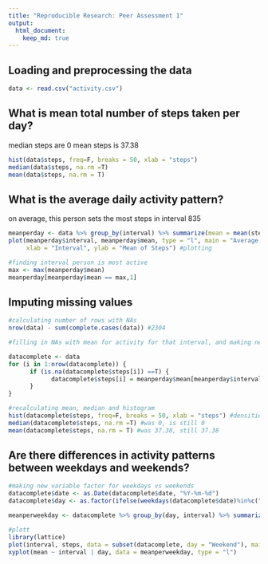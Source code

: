 ```yaml
---
title: "Reproducible Research: Peer Assessment 1"
output: 
  html_document:
    keep_md: true
---
```



## Loading and preprocessing the data

```r
data <- read.csv("activity.csv")
```


## What is mean total number of steps taken per day?
median steps are 0
mean steps is 37.38

```r
hist(data$steps, freq=F, breaks = 50, xlab = "steps")
median(data$steps, na.rm =T)
mean(data$steps, na.rm = T)
```


## What is the average daily activity pattern?
on average, this person sets the most steps in interval 835

```r
meanperday <- data %>% group_by(interval) %>% summarize(mean = mean(steps, na.rm = T), .groups = "keep") #calculating means per interval 
plot(meanperday$interval, meanperday$mean, type = "l", main = "Average steps per Time interval", 
     xlab = "Interval", ylab = "Mean of Steps") #plotting

#finding interval person is most active
max <- max(meanperday$mean)
meanperday[meanperday$mean == max,1]


```



## Imputing missing values


```r
#calculating number of rows with NAs
nrow(data) - sum(complete.cases(data)) #2304

#filling in NAs with mean for activity for that interval, and making new dataframe

datacomplete <- data
for (i in 1:nrow(datacomplete)) {
      if (is.na(datacomplete$steps[i]) ==T) {
            datacomplete$steps[i] = meanperday$mean[meanperday$interval == datacomplete$interval[i]]
      }
}

#recalculating mean, median and histogram
hist(datacomplete$steps, freq=F, breaks = 50, xlab = "steps") #densities have changed, shape not
median(datacomplete$steps, na.rm =T) #was 0, is still 0
mean(datacomplete$steps, na.rm = T) #was 37.38, still 37.38


```


## Are there differences in activity patterns between weekdays and weekends?
```r
#making new variable factor for weekdays vs weekends
datacomplete$date <- as.Date(datacomplete$date, "%Y-%m-%d")
datacomplete$day <- as.factor(ifelse(weekdays(datacomplete$date)%in%c("maandag", "dinsdag", "woensdag", "donderdag", "vrijdag"), "Weekday", "Weekend"))

meanperweekday <- datacomplete %>% group_by(day, interval) %>% summarize(mean = mean(steps, na.rm = T), .groups = "keep")

#plott
library(lattice)
plot(interval, steps, data = subset(datacomplete, day = "Weekend"), main = "Steps in Weekend")
xyplot(mean ~ interval | day, data = meanperweekday, type = "l")
```

